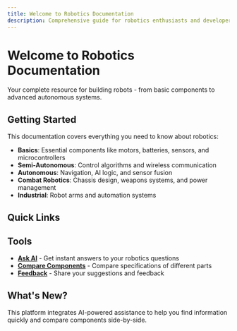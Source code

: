 ```yaml
---
title: Welcome to Robotics Documentation
description: Comprehensive guide for robotics enthusiasts and developers
---
```


# Welcome to Robotics Documentation

Your complete resource for building robots - from basic components to advanced autonomous systems.

## Getting Started

This documentation covers everything you need to know about robotics:

- **Basics**: Essential components like motors, batteries, sensors, and microcontrollers
- **Semi-Autonomous**: Control algorithms and wireless communication
- **Autonomous**: Navigation, AI logic, and sensor fusion
- **Combat Robotics**: Chassis design, weapons systems, and power management
- **Industrial**: Robot arms and automation systems

## Quick Links

<Cards>
  <Card title="Basic Components" href="/docs/basics/motors" />
  <Card title="Control Systems" href="/docs/semi-autonomous/control-algos" />
  <Card title="AI & Navigation" href="/docs/autonomous/navigation" />
  <Card title="Combat Robots" href="/docs/combat/chassis-design" />
</Cards>

## Tools

- **[Ask AI](/ask)** - Get instant answers to your robotics questions
- **[Compare Components](/compare)** - Compare specifications of different parts
- **[Feedback](/feedback)** - Share your suggestions and feedback

## What's New?

This platform integrates AI-powered assistance to help you find information quickly and compare components side-by-side.
